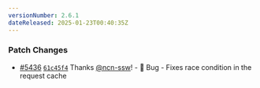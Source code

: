 ```yaml
---
versionNumber: 2.6.1
dateReleased: 2025-01-23T00:40:35Z
---
```


### Patch Changes

-   [#5436](https://github.com/tinacms/tinacms/pull/5436) [`61c45f4`](https://github.com/tinacms/tinacms/commit/61c45f49a2abe82336b661dedbbe2a15d0f3da05) Thanks [@ncn-ssw](https://github.com/ncn-ssw)! - 🐛 Bug - Fixes race condition in the request cache

